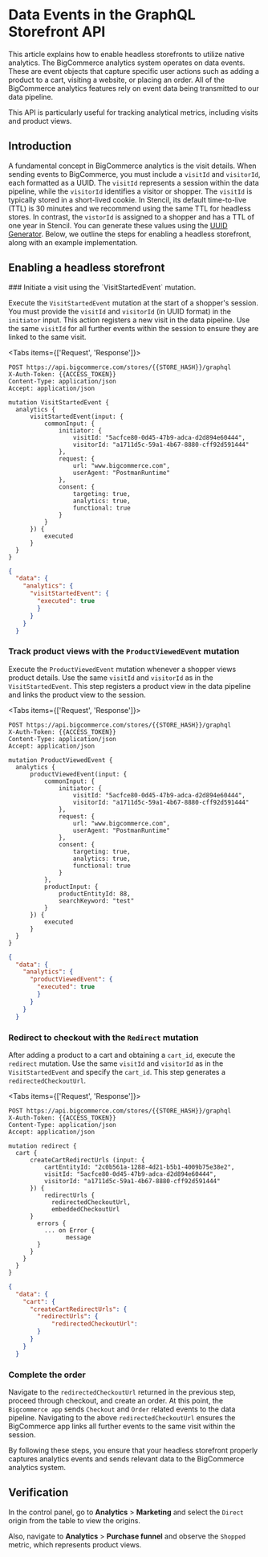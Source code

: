 # Data Events in the GraphQL Storefront API

This article explains how to enable headless storefronts to utilize native analytics. The BigCommerce analytics system operates on data events. These are event objects that capture specific user actions such as adding a product to a cart, visiting a website, or placing an order. All of the BigCommerce analytics features rely on event data being transmitted to our data pipeline.

This API is particularly useful for tracking analytical metrics, including visits and product views.

## Introduction

A fundamental concept in BigCommerce analytics is the visit details. When sending events to BigCommerce, you must include a `visitId` and `visitorId`, each formatted as a UUID. The `visitId` represents a session within the data pipeline, while the `visitorId` identifies a visitor or shopper. The `visitId` is typically stored in a short-lived cookie. In Stencil, its default time-to-live (TTL) is 30 minutes and we recommend using the same TTL for headless stores. In contrast, the `vistorId` is assigned to a shopper and has a TTL of one year in Stencil. You can generate these values using the [UUID Generator](https://www.uuidgenerator.net/version4). Below, we outline the steps for enabling a headless storefront, along with an example implementation.

## Enabling a headless storefront

<Steps> 
### Initiate a visit using the `VisitStartedEvent` mutation.

Execute the `VisitStartedEvent` mutation at the start of a shopper's session. You must provide the `visitId` and `visitorId` (in UUID format) in the `initiator` input. This action registers a new visit in the data pipeline. Use the same `visitId` for all further events within the session to ensure they are linked to the same visit.

<Tabs items={['Request', 'Response']}>
  <Tab>

  ```http filename="Example query: VisitStartedEvent" showLineNumbers copy
  POST https://api.bigcommerce.com/stores/{{STORE_HASH}}/graphql
  X-Auth-Token: {{ACCESS_TOKEN}}
  Content-Type: application/json
  Accept: application/json

  mutation VisitStartedEvent {
    analytics {
        visitStartedEvent(input: {
            commonInput: {
                initiator: {
                    visitId: "5acfce80-0d45-47b9-adca-d2d894e60444",
                    visitorId: "a1711d5c-59a1-4b67-8880-cff92d591444"
                },
                request: {
                    url: "www.bigcommerce.com",
                    userAgent: "PostmanRuntime"
                },
                consent: {
                    targeting: true,
                    analytics: true,
                    functional: true
                }
            }
        }) {
            executed
        }
    }
}
  ```
  </Tab>
  <Tab>

  ```json filename="Example query: Get data layer enabled flag" showLineNumbers copy
  {
    "data": {
      "analytics": {
        "visitStartedEvent": {
          "executed": true
          }
        }
      }
    }
  ```
  </Tab>
</Tabs>


### Track product views with the `ProductViewedEvent` mutation

Execute the `ProductViewedEvent` mutation whenever a shopper views product details. Use the same `visitId` and `visitorId` as in the `VisitStartedEvent`. This step registers a product view in the data pipeline and links the product view to the session.

<Tabs items={['Request', 'Response']}>
  <Tab>

  ```http filename="Example query: ProductViewedEvent" showLineNumbers copy
  POST https://api.bigcommerce.com/stores/{{STORE_HASH}}/graphql
  X-Auth-Token: {{ACCESS_TOKEN}}
  Content-Type: application/json
  Accept: application/json

  mutation ProductViewedEvent {
    analytics {
        productViewedEvent(input: {
            commonInput: {
                initiator: {
                    visitId: "5acfce80-0d45-47b9-adca-d2d894e60444",
                    visitorId: "a1711d5c-59a1-4b67-8880-cff92d591444"
                },
                request: {
                    url: "www.bigcommerce.com",
                    userAgent: "PostmanRuntime"
                },
                consent: {
                    targeting: true,
                    analytics: true,
                    functional: true
                }
            },
            productInput: {
                productEntityId: 88,
                searchKeyword: "test"
            }
        }) {
            executed
        }
    }
}
  ```
  </Tab>
  <Tab>

  ```json filename="Example query: ProductViewedEvent" showLineNumbers copy
  {
    "data": {
      "analytics": {
        "productViewedEvent": {
          "executed": true
          }
        }
      }
    }
  ```
  </Tab>
</Tabs>

### Redirect to checkout with the `Redirect` mutation

After adding a product to a cart and obtaining a `cart_id`, execute the `redirect` mutation. Use the same `visitId` and `visitorId` as in the `VisitStartedEvent` and specify the `cart_id`. This step generates a `redirectedCheckoutUrl`. 

<Tabs items={['Request', 'Response']}>
  <Tab>

  ```http filename="Example query: Redirect" showLineNumbers copy
  POST https://api.bigcommerce.com/stores/{{STORE_HASH}}/graphql
  X-Auth-Token: {{ACCESS_TOKEN}}
  Content-Type: application/json
  Accept: application/json

  mutation redirect {
    cart {
        createCartRedirectUrls (input: {
            cartEntityId: "2c0b561a-1288-4d21-b5b1-4009b75e38e2",
            visitId: "5acfce80-0d45-47b9-adca-d2d894e60444",
            visitorId: "a1711d5c-59a1-4b67-8880-cff92d591444"
        }) {
            redirectUrls {
              redirectedCheckoutUrl,
              embeddedCheckoutUrl
        }
          errors {
            ... on Error {
                  message
          }
        }
      }
    }
}
 ```
  </Tab>
  <Tab>

  ```json filename="Example query: Redirect" showLineNumbers copy
  {
    "data": {
      "cart": {
        "createCartRedirectUrls": {
          "redirectUrls": {
              "redirectedCheckoutUrl": 
          }
        }
      }
    }
  ```
  </Tab>
</Tabs>

### Complete the order

Navigate to the `redirectedCheckoutUrl` returned in the previous step, proceed through checkout, and create an order. At this point, the `Bigcommerce app` sends `Checkout` and `Order` related events to the data pipeline. Navigating to the above `redirectedCheckoutUrl` ensures the BigCommerce app links all further events to the same visit within the session.
</Steps>

By following these steps, you ensure that your headless storefront properly captures analytics events and sends relevant data to the BigCommerce analytics system.

## Verification

In the control panel, go to **Analytics** > **Marketing** and select the `Direct` origin from the table to view the origins.

Also, navigate to **Analytics** > **Purchase funnel** and observe the `Shopped` metric, which represents product views.
